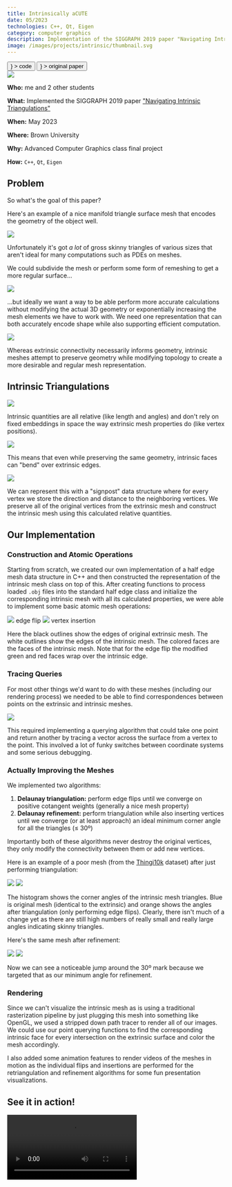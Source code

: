 ```yaml
---
title: Intrinsically aCUTE
date: 05/2023
technologies: C++, Qt, Eigen
category: computer graphics
description: Implementation of the SIGGRAPH 2019 paper "Navigating Intrinsic Triangulations"
image: /images/projects/intrinsic/thumbnail.svg
---
```


<div className="flex flex-row flex-wrap gap-4">
    <Button
        href="https://github.com/dinhanhtruong/intrinsic-triangulations-implementation"
        icon={<FiGithub />}
    >
        code
    </Button>
    <Button
        href="https://www.cs.cmu.edu/~kmcrane/Projects/NavigatingIntrinsicTriangulations/paper.pdf"
        icon={<FiFileText />}
    >
        original paper
    </Button>
</div>

<Image src="/images/projects/intrinsic/hero.png" full={true} />

<OutlineBox>

**Who:** me and 2 other students

**What:** Implemented the SIGGRAPH 2019 paper ["Navigating Intrinsic Triangulations"](https://www.cs.cmu.edu/~kmcrane/Projects/NavigatingIntrinsicTriangulations/index.html)

**When:** May 2023

**Where:** Brown University

**Why:** Advanced Computer Graphics class final project

**How:** `C++`, `Qt`, `Eigen`

</OutlineBox>

## Problem

So what's the goal of this paper?

Here's an example of a nice manifold triangle surface mesh that encodes the geometry of the object well.

<Image src="/images/projects/intrinsic/badmesh.png" />

Unfortunately it's got _a lot_ of gross skinny triangles of various sizes that aren't ideal for many computations such as PDEs on meshes.

We could subdivide the mesh or perform some form of remeshing to get a more regular surface...

<Image src="/images/projects/intrinsic/extrinsicprocess.png" />

...but ideally we want a way to be able perform more accurate calculations without modifying the actual 3D geometry or exponentially increasing the mesh elements we have to work with. We need one representation that can both accurately encode shape while also supporting efficient computation.

<Image src="/images/projects/intrinsic/extrinsiclimit.png" />

Whereas extrinsic connectivity necessarily informs geometry, intrinsic meshes attempt to preserve geometry while modifying topology to create a more desirable and regular mesh representation.

## Intrinsic Triangulations

<Image src="/images/projects/intrinsic/extvsin.png" />

Intrinsic quantities are all relative (like length and angles) and don't rely on fixed embeddings in space the way extrinsic mesh properties do (like vertex positions).

<Image src="/images/projects/intrinsic/intrinsicfaces.png" />

This means that even while preserving the same geometry, intrinsic faces can "bend" over extrinsic edges.

<Image src="/images/projects/intrinsic/signpost.png" />

We can represent this with a "signpost" data structure where for every vertex we store the direction and distance to the neighboring vertices. We preserve all of the original vertices from the extrinsic mesh and construct the intrinsic mesh using this calculated relative quantities.

## Our Implementation

### Construction and Atomic Operations

Starting from scratch, we created our own implementation of a half edge mesh data structure in C++ and then constructed the representation of the intrinsic mesh class on top of this. After creating functions to process loaded `.obj` files into the standard half edge class and initialize the corresponding intrinsic mesh with all its calculated properties, we were able to implement some basic atomic mesh operations:

<div className="flex flex-row gap-x-6">
    <Image src="/images/projects/intrinsic/cube_flip.png" full={false}>
        edge flip
    </Image>
    <Image src="/images/projects/intrinsic/cube_insert.png" full={false}>
        vertex insertion
    </Image>
</div>

Here the black outlines show the edges of original extrinsic mesh. The white outlines show the edges of the intrinsic mesh. The colored faces are the faces of the intrinsic mesh. Note that for the edge flip the modified green and red faces wrap over the intrinsic edge.

### Tracing Queries

For most other things we'd want to do with these meshes (including our rendering process) we needed to be able to find correspondences between points on the extrinsic and intrinsic meshes.

<Image src="/images/projects/intrinsic/tracing.png" full={false} />

This required implementing a querying algorithm that could take one point and return another by tracing a vector across the surface from a vertex to the point. This involved a lot of funky switches between coordinate systems and some serious debugging.

### Actually Improving the Meshes

We implemented two algorithms:

1. **Delaunay triangulation:** perform edge flips until we converge on positive cotangent weights (generally a nice mesh property)
2. **Delaunay refinement:** perform triangulation while also inserting vertices until we converge (or at least approach) an ideal minimum corner angle for all the triangles (&le; 30º)

Importantly both of these algorithms never destroy the original vertices, they only modify the connectivity between them or add new vertices.

Here is an example of a poor mesh (from the [Thingi10k](https://ten-thousand-models.appspot.com/) dataset) after just performing triangulation:

<div className="flex flex-row items-center gap-x-6">
    <Image src="/images/projects/intrinsic/gear_flip.png" full={false}></Image>
    <Image
        src="/images/projects/intrinsic/gear_flip_intrinsic_angles.png"
        full={false}
    ></Image>
</div>

The histogram shows the corner angles of the intrinsic mesh triangles. Blue is original mesh (identical to the extrinsic) and orange shows the angles after triangulation (only performing edge flips). Clearly, there isn't much of a change yet as there are still high numbers of really small and really large angles indicating skinny triangles.

Here's the same mesh after refinement:

<div className="flex flex-row items-center gap-x-6">
    <Image
        src="/images/projects/intrinsic/gear_refine.png"
        full={false}
    ></Image>
    <Image
        src="/images/projects/intrinsic/gear_refine_intrinsic_angles.png"
        full={false}
    ></Image>
</div>

Now we can see a noticeable jump around the 30º mark because we targeted that as our minimum angle for refinement.

### Rendering

Since we can't visualize the intrinsic mesh as is using a traditional rasterization pipeline by just plugging this mesh into something like OpenGL, we used a stripped down path tracer to render all of our images. We could use our point querying functions to find the corresponding intrinsic face for every intersection on the extrinsic surface and color the mesh accordingly.

I also added some animation features to render videos of the meshes in motion as the individual flips and insertions are performed for the retriangulation and refinement algorithms for some fun presentation visualizations.

## See it in action!

<Video src="/images/projects/intrinsic/video.mp4" full={true}>
    An appropriately extravagant presentation video showing the progression of
    these algorithms
</Video>
